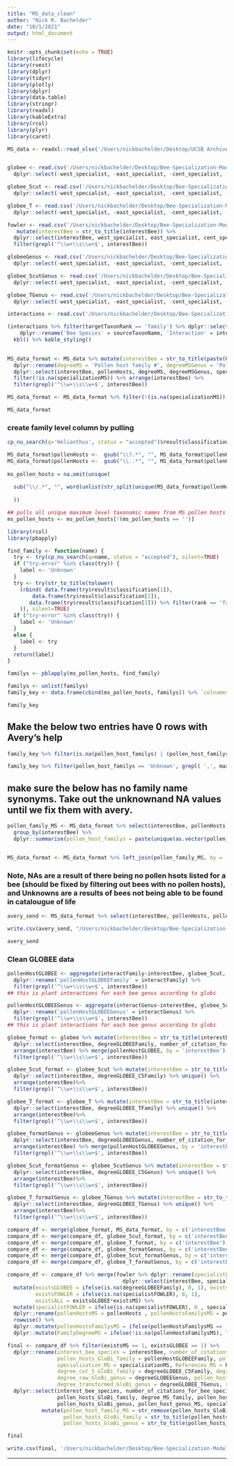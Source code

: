 ```yaml
---
title: "MS_data_clean"
author: "Nick R. Bachelder"
date: "10/1/2021"
output: html_document
---
```


```r
knitr::opts_chunk$set(echo = TRUE)
library(lifecycle)
library(rvest)
library(dplyr)
library(tidyr)
library(plotly)
library(dplyr)
library(data.table)
library(stringr)
library(readxl)
library(kableExtra)
library(rcol)
library(plyr)
library(caret)

MS_data <- readxl::read_xlsx('/Users/nickbachelder/Desktop/UCSB Archive/Fall 2021/Data for Bees/DATA_pollen-diet-breadth_list_12-5-21_ALR.xlsx', sheet = 2)


globee <- read.csv('/Users/nickbachelder/Desktop/Bee-Specialization-Modeling/Fowler-GLOBI Modeling/BeeCiteRaw') %>%
  dplyr::select(-west_specialist, -east_specialist, -cent_specialist, -specialist)

globee_5cut <- read.csv('/Users/nickbachelder/Desktop/Bee-Specialization-Modeling/Fowler-GLOBI Modeling/BeeCiteC5') %>%
  dplyr::select(-west_specialist, -east_specialist, -cent_specialist, -specialist)

globee_T <- read.csv('/Users/nickbachelder/Desktop/Bee-Specialization-Modeling/Fowler-GLOBI Modeling/BeeCiteW') %>%
  dplyr::select(-west_specialist, -east_specialist, -cent_specialist, -specialist)

fowler <- read.csv('/Users/nickbachelder/Desktop/Bee-Specialization-Modeling/Fowler-GLOBI Modeling/fowler') %>%
   mutate(interestBee = str_to_title(interestBee)) %>%
  dplyr::select(interestBee, west_specialist, east_specialist, cent_specialist, specialist, Status_E, Status_W, Status_C) %>% 
  filter(grepl('^\\w+\\s\\w+$', interestBee))

globeeGenus <- read.csv('/Users/nickbachelder/Desktop/Bee-Specialization-Modeling/Fowler-GLOBI Modeling/BeeCiteRawGenus') %>%
  dplyr::select(-west_specialist, -east_specialist, -cent_specialist, -specialist)

globee_5cutGenus <- read.csv('/Users/nickbachelder/Desktop/Bee-Specialization-Modeling/Fowler-GLOBI Modeling/BeeCiteC5Genus') %>%
  dplyr::select(-west_specialist, -east_specialist, -cent_specialist, -specialist)

globee_TGenus <- read.csv('/Users/nickbachelder/Desktop/Bee-Specialization-Modeling/Fowler-GLOBI Modeling/BeeCiteWGenus') %>%
  dplyr::select(-west_specialist, -east_specialist, -cent_specialist, -specialist)
```

```r
interactions <- read.csv('/Users/nickbachelder/Desktop/Bee-Specialization-Modeling/interactions_dup.csv')

(interactions %>% filter(targetTaxonRank == 'family') %>% dplyr::select(sourceTaxonName, interactionTypeName, targetTaxonName) %>% 
    dplyr::rename('Bee Species' = sourceTaxonName, 'Interaction' = interactionTypeName, 'Plant Family' = targetTaxonName))[c(172, 112, 300, 124 ,5),]  %>%
  kbl() %>% kable_styling()
       
```



```r
MS_data_format <- MS_data %>% mutate(interestBee = str_to_title(paste(Genus, sub(".*? ", "", Species)))) %>% 
  dplyr::rename(degreeMS = 'Pollen host family #', degreeMSGenus = 'Pollen host genus #', specializationMS = 'Redefined pollen diet breadth', pollenHosts = 'Pollen hosts') %>%
  dplyr::select(interestBee, pollenHosts, degreeMS, degreeMSGenus, specializationMS, References) %>%
  filter(!is.na(specializationMS)) %>% arrange(interestBee) %>% 
  filter(grepl('^\\w+\\s\\w+$', interestBee))

MS_data_format <- MS_data_format %>% filter(!(is.na(specializationMS)), !is.na(pollenHosts)) ### there

MS_data_format
```


### create family level column by pulling

```r
cp_nu_search(q='Helianthus', status = "accepted")$result$classification
```



```r
MS_data_format$pollenHosts <-  gsub("\\?.*", "", MS_data_format$pollenHosts)
MS_data_format$pollenHosts <-  gsub("\\..*", "", MS_data_format$pollenHosts)
 
ms_pollen_hosts = na.omit(unique(
  
  sub("\\/.*", "", word(unlist(str_split(unique(MS_data_format$pollenHosts), pattern = ', ')), 1))
  
  ))

## pulls all unique maximum level taxonomic names from MS pollen hosts
ms_pollen_hosts <- ms_pollen_hosts[!(ms_pollen_hosts == '')]
```



```r
library(rcol)
library(pbapply)

find_family <- function(name) {
  try <- try(cp_nu_search(q=name, status = "accepted"), silent=TRUE)
  if ("try-error" %in% class(try)) {
    label <- 'Unknown'
  }
  try <- try(str_to_title(tolower(
    (rbind( data.frame(try$result$classification[1]),
        data.frame(try$result$classification[2]),
       data.frame(try$result$classification[3])) %>% filter(rank == 'family'))[1,]$label
    )), silent=TRUE)
  if ("try-error" %in% class(try)) {
    label <- 'Unknown'
  }
  else {
    label <- try
  }
  return(label)
}

familys <- pblapply(ms_pollen_hosts, find_family)
```


```r
familys <- unlist(familys)
family_key <- data.frame(cbind(ms_pollen_hosts, familys)) %>% `colnames<-`(c('max_taxons', 'pollen_host_familys')) 

family_key
```

## Make the below two entries have 0 rows with Avery's help
```r
family_key %>% filter(is.na(pollen_host_familys) | (pollen_host_familys == 'NA'))
```

```r
family_key %>% filter(pollen_host_familys == 'Unknown', grepl( ',', max_taxons, fixed = TRUE))
```



## make sure the below has no family name synonyms. Take out the unknownand NA values until we fix them with avery.

```r
pollen_family_MS <- MS_data_format %>% select(interestBee, pollenHosts) %>% separate_rows(pollenHosts, sep=', ') %>% mutate(max_taxons = word(pollenHosts, 1)  ) %>% left_join(family_key, by = 'max_taxons') %>% select(interestBee, pollen_host_familys) %>% 
  group_by(interestBee) %>% 
  dplyr::summarise(pollen_host_familys = paste(unique(as.vector(pollen_host_familys)), collapse = ', '))


MS_data_format <- MS_data_format %>% left_join(pollen_family_MS, by = 'interestBee') 
``` 


### Note, NAs are a result of there being no pollen hsots listed for a bee (should be fixed by filtering out bees with no pollen hosts), and Unknowns are a results of bees not being able to be found in catalougue of life

```r
avery_send <- MS_data_format %>% select(interestBee, pollenHosts, pollen_host_familys) %>% mutate(ifelse(pollen_host_familys == 'NA', NA, pollen_host_familys))

write.csv(avery_send, "/Users/nickbachelder/Desktop/Bee-Specialization-Modeling/Family_Level_Transform.csv")

avery_send
``` 


### Clean GLOBEE data


```r
pollenHostGLOBEE <- aggregate(interactFamily~interestBee, globee_5cut, FUN=toString) %>% mutate(interestBee = str_to_title(interestBee)) %>% 
  dplyr::rename('pollenHostGLOBEEFamily' = interactFamily) %>% 
  filter(grepl('^\\w+\\s\\w+$', interestBee))
## this is plant interactions for each bee genus according to globi

pollenHostGLOBEEGenus <- aggregate(interactGenus~interestBee, globee_5cutGenus, FUN=toString) %>% mutate(interestBee = str_to_title(interestBee)) %>% 
  dplyr::rename('pollenHostGLOBEEGenus' = interactGenus) %>% 
  filter(grepl('^\\w+\\s\\w+$', interestBee))
## this is plant interactions for each bee genus according to globi

globee_format <- globee %>% mutate(interestBee = str_to_title(interestBee)) %>% dplyr::rename(degreeGLOBEEFamily = degreeFamily) %>% 
  dplyr::select(interestBee, degreeGLOBEEFamily, number_of_citation_for_bee_species) %>% unique() %>%
  arrange(interestBee) %>% merge(pollenHostGLOBEE, by = 'interestBee') %>% 
  filter(grepl('^\\w+\\s\\w+$', interestBee))

globee_5cut_format <- globee_5cut %>% mutate(interestBee = str_to_title(interestBee)) %>% dplyr::rename(degreeGLOBEE_C5Family = degreeC5Family) %>% 
  dplyr::select(interestBee, degreeGLOBEE_C5Family) %>% unique() %>%
  arrange(interestBee)%>% 
  filter(grepl('^\\w+\\s\\w+$', interestBee))

globee_T_format <- globee_T %>% mutate(interestBee = str_to_title(interestBee)) %>% dplyr::rename(degreeGLOBEE_TFamily = degreeWFamily) %>% 
  dplyr::select(interestBee, degreeGLOBEE_TFamily) %>% unique() %>%
  arrange(interestBee)%>% 
  filter(grepl('^\\w+\\s\\w+$', interestBee))

globee_formatGenus <- globeeGenus %>% mutate(interestBee = str_to_title(interestBee)) %>% dplyr::rename(degreeGLOBEEGenus = degreeGenus) %>% 
  dplyr::select(interestBee, degreeGLOBEEGenus, number_of_citation_for_bee_species) %>% unique() %>%
  arrange(interestBee) %>% merge(pollenHostGLOBEEGenus, by = 'interestBee') %>% 
  filter(grepl('^\\w+\\s\\w+$', interestBee))

globee_5cut_formatGenus <- globee_5cutGenus %>% mutate(interestBee = str_to_title(interestBee)) %>% dplyr::rename(degreeGLOBEE_C5Genus = degreeC5Genus) %>% 
  dplyr::select(interestBee, degreeGLOBEE_C5Genus) %>% unique() %>%
  arrange(interestBee)%>% 
  filter(grepl('^\\w+\\s\\w+$', interestBee))

globee_T_formatGenus <- globee_TGenus %>% mutate(interestBee = str_to_title(interestBee)) %>% dplyr::rename(degreeGLOBEE_TGenus = degreeWGenus) %>% 
  dplyr::select(interestBee, degreeGLOBEE_TGenus) %>% unique() %>%
  arrange(interestBee)%>% 
  filter(grepl('^\\w+\\s\\w+$', interestBee))
```


```r
compare_df <- merge(globee_format, MS_data_format, by = c('interestBee'), all = T)  
compare_df <- merge(compare_df, globee_5cut_format, by = c('interestBee'), all = T) 
compare_df <- merge(compare_df, globee_T_format, by = c('interestBee'), all = T) 
compare_df <- merge(compare_df, globee_formatGenus, by = c('interestBee', 'number_of_citation_for_bee_species'), all = T)  
compare_df <- merge(compare_df, globee_5cut_formatGenus, by = c('interestBee'), all = T) 
compare_df <- merge(compare_df, globee_T_formatGenus, by = c('interestBee'), all = T) 

compare_df <- compare_df %>% merge(fowler %>% dplyr::rename(specialistFOWLER = specialist) %>% 
                                     dplyr::select(interestBee, specialistFOWLER, Status_E, Status_W, Status_C), by = c('interestBee'), all = T) %>% unique() %>%
  mutate(existsGLOBEE = ifelse(is.na(degreeGLOBEEFamily), 0, 1), existsMS = ifelse(is.na(specializationMS), 0, 1), 
         existsFOWLER = ifelse(is.na(specialistFOWLER), 0, 1),
         existsALL = existsGLOBEE*existsMS) %>%
  mutate(specialistFOWLER = ifelse(is.na(specialistFOWLER), 0 , specialistFOWLER))%>%
  dplyr::rename(pollenHostsMS = pollenHosts , pollenHostsFamilysMS = pollen_host_familys,ReferencesMS = References) %>%
  rowwise() %>%
  dplyr::mutate(pollenHostsFamilysMS = ifelse(pollenHostsFamilysMS == 'NA', NA, pollenHostsFamilysMS) ) %>%
  dplyr::mutate(FamilyDegreeMS = ifelse(!is.na(pollenHostsFamilysMS), length(strsplit(pollenHostsFamilysMS, split = ', ')[[1]]), 0  ) )

final <- compare_df %>% filter(existsMS == 1, existsGLOBEE == 1) %>% 
  dplyr::rename(interest_bee_species = interestBee, number_of_citations_for_bee_species_GloBi = number_of_citation_for_bee_species, degree_raw_GloBi_family = degreeGLOBEEFamily,
                pollen_hosts_GloBi_family = pollenHostGLOBEEFamily, pollen_host_genus_MS = pollenHostsMS, degree_MS_family = degreeMS, degree_MS_Genus = degreeMSGenus,
                specialization_MS = specializationMS, References_MS = ReferencesMS, pollen_host_family_MS = pollenHostsFamilysMS, 
                degree_cut_5_GloBi_family = degreeGLOBEE_C5Family, degree_transformed_GloBi_family = degreeGLOBEE_TFamily, 
                degree_raw_GloBi_genus = degreeGLOBEEGenus, pollen_hosts_GloBi_genus = pollenHostGLOBEEGenus, degree_cut_5_GloBi_genus = degreeGLOBEE_C5Genus,
                degree_transformed_GloBi_genus = degreeGLOBEE_TGenus, specialist_FOWLER = specialistFOWLER) %>% 
  dplyr::select(interest_bee_species, number_of_citations_for_bee_species_GloBi, degree_raw_GloBi_family, degree_cut_5_GloBi_family, degree_transformed_GloBi_family,
                pollen_hosts_GloBi_family, degree_MS_family, pollen_host_family_MS, degree_raw_GloBi_genus, degree_cut_5_GloBi_genus, degree_transformed_GloBi_genus,
                pollen_hosts_GloBi_genus, pollen_host_genus_MS, specialization_MS) %>% 
           mutate(pollen_host_family_MS = str_remove(pollen_hosts_GloBi_family, "NA, "),
                  pollen_hosts_GloBi_family = str_to_title(pollen_hosts_GloBi_family), pollen_host_family_MS =str_to_title(pollen_host_family_MS),
                  pollen_hosts_GloBi_genus = str_to_title(pollen_hosts_GloBi_genus))

final

write.csv(final, '/Users/nickbachelder/Desktop/Bee-Specialization-Modeling/modeling_data/specialization_degree_df')
```



---------------



















